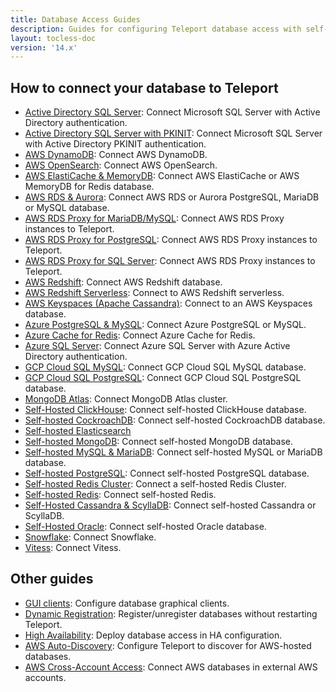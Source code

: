 ```yaml
---
title: Database Access Guides
description: Guides for configuring Teleport database access with self-hosted or cloud-hosted databases.
layout: tocless-doc
version: '14.x'
---
```


## How to connect your database to Teleport

- [Active Directory SQL Server](/docs/ver/14.x/database-access/guides/sql-server-ad): Connect Microsoft SQL Server with Active Directory authentication.
- [Active Directory SQL Server with PKINIT](/docs/ver/14.x/database-access/guides/sql-server-ad-pkinit): Connect Microsoft SQL Server with Active Directory PKINIT authentication.
- [AWS DynamoDB](/docs/ver/14.x/database-access/guides/aws-dynamodb): Connect AWS DynamoDB.
- [AWS OpenSearch](/docs/ver/14.x/database-access/guides/aws-opensearch): Connect AWS OpenSearch.
- [AWS ElastiCache & MemoryDB](/docs/ver/14.x/database-access/guides/redis-aws): Connect AWS ElastiCache or AWS MemoryDB for Redis database.
- [AWS RDS & Aurora](/docs/ver/14.x/database-access/guides/rds): Connect AWS RDS or Aurora PostgreSQL, MariaDB or MySQL database.
- [AWS RDS Proxy for MariaDB/MySQL](/docs/ver/14.x/database-access/guides/rds-proxy-mysql): Connect AWS RDS Proxy instances to Teleport.
- [AWS RDS Proxy for PostgreSQL](/docs/ver/14.x/database-access/guides/rds-proxy-postgres): Connect AWS RDS Proxy instances to Teleport.
- [AWS RDS Proxy for SQL Server](/docs/ver/14.x/database-access/guides/rds-proxy-sqlserver): Connect AWS RDS Proxy instances to Teleport.
- [AWS Redshift](/docs/ver/14.x/database-access/guides/postgres-redshift): Connect AWS Redshift database.
- [AWS Redshift Serverless](/docs/ver/14.x/database-access/guides/redshift-serverless): Connect to AWS Redshift serverless.
- [AWS Keyspaces (Apache Cassandra)](/docs/ver/14.x/database-access/guides/aws-cassandra-keyspaces): Connect to an AWS Keyspaces database.
- [Azure PostgreSQL & MySQL](/docs/ver/14.x/database-access/guides/azure-postgres-mysql): Connect Azure PostgreSQL or MySQL.
- [Azure Cache for Redis](/docs/ver/14.x/database-access/guides/azure-redis): Connect Azure Cache for Redis.
- [Azure SQL Server](/docs/ver/14.x/database-access/guides/azure-sql-server-ad): Connect Azure SQL Server with Azure Active Directory authentication.
- [GCP Cloud SQL MySQL](/docs/ver/14.x/database-access/guides/mysql-cloudsql): Connect GCP Cloud SQL MySQL database.
- [GCP Cloud SQL PostgreSQL](/docs/ver/14.x/database-access/guides/postgres-cloudsql): Connect GCP Cloud SQL PostgreSQL database.
- [MongoDB Atlas](/docs/ver/14.x/database-access/guides/mongodb-atlas): Connect MongoDB Atlas cluster.
- [Self-Hosted ClickHouse](/docs/ver/14.x/database-access/guides/clickhouse-self-hosted): Connect self-hosted ClickHouse database.
- [Self-hosted CockroachDB](/docs/ver/14.x/database-access/guides/cockroachdb-self-hosted): Connect self-hosted CockroachDB database.
- [Self-hosted Elasticsearch](/docs/ver/14.x/database-access/guides/elastic)
- [Self-hosted MongoDB](/docs/ver/14.x/database-access/guides/mongodb-self-hosted): Connect self-hosted MongoDB database.
- [Self-hosted MySQL & MariaDB](/docs/ver/14.x/database-access/guides/mysql-self-hosted): Connect self-hosted MySQL or MariaDB database.
- [Self-hosted PostgreSQL](/docs/ver/14.x/database-access/guides/postgres-self-hosted): Connect self-hosted PostgreSQL database.
- [Self-hosted Redis Cluster](/docs/ver/14.x/database-access/guides/redis-cluster): Connect a self-hosted Redis Cluster.
- [Self-hosted Redis](/docs/ver/14.x/database-access/guides/redis): Connect self-hosted Redis.
- [Self-Hosted Cassandra & ScyllaDB](/docs/ver/14.x/database-access/guides/cassandra-self-hosted): Connect self-hosted Cassandra or ScyllaDB.
- [Self-Hosted Oracle](/docs/ver/14.x/database-access/guides/oracle-self-hosted): Connect self-hosted Oracle database.
- [Snowflake](/docs/ver/14.x/database-access/guides/snowflake): Connect Snowflake.
- [Vitess](/docs/ver/14.x/database-access/guides/vitess): Connect Vitess.

## Other guides

- [GUI clients](/docs/ver/14.x/connect-your-client/gui-clients): Configure database graphical clients.
- [Dynamic Registration](/docs/ver/14.x/database-access/guides/dynamic-registration): Register/unregister databases without restarting Teleport.
- [High Availability](/docs/ver/14.x/database-access/guides/ha): Deploy database access in HA configuration.
- [AWS Auto-Discovery](/docs/ver/14.x/database-access/guides/aws-discovery): Configure Teleport to discover for AWS-hosted databases.
- [AWS Cross-Account Access](/docs/ver/14.x/database-access/guides/aws-cross-account): Connect AWS databases in external AWS accounts.
